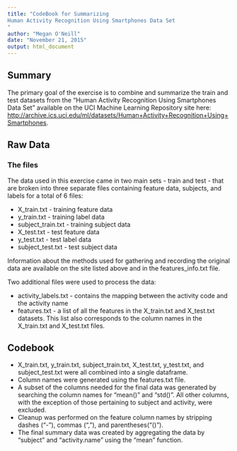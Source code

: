 ```yaml
---
title: "CodeBook for Summarizing  
Human Activity Recognition Using Smartphones Data Set
"
author: "Megan O'Neill"
date: "November 21, 2015"
output: html_document
---
```


## Summary
The primary goal of the exercise is to combine and summarize the train and test datasets from the "Human Activity Recognition Using Smartphones Data Set" available on the UCI Machine Learning Repository site here: <http://archive.ics.uci.edu/ml/datasets/Human+Activity+Recognition+Using+Smartphones>.

## Raw Data
### The files
The data used in this exercise came in two main sets - train and test - that are broken into three separate files containing feature data, subjects, and labels for a total of 6 files: 

* X_train.txt - training feature data  
* y_train.txt - training label data  
* subject_train.txt - training subject data  
* X_test.txt - test feature data  
* y_test.txt - test label data  
* subject_test.txt - test subject data  

Information about the methods used for gathering and recording the original data are available on the site listed above and in the features_info.txt file.

Two additional files were used to process the data:  

* activity_labels.txt - contains the mapping between the activity code and the activity name  
* features.txt - a list of all the features in the X_train.txt and X_test.txt datasets.  This list also corresponds to the column names in the X_train.txt and X_test.txt files.

## Codebook
* X_train.txt, y_train.txt, subject_train.txt, X_test.txt, y_test.txt, and subject_test.txt were all combined into a single dataframe.
* Column names were generated using the features.txt file.
* A subset of the columns needed for the final data was generated by searching the column names for "mean()" and "std()".  All other columns, with the exception of those pertaining to subject and activity, were excluded.
* Cleanup was performed on the feature column names by stripping dashes ("-"), commas (","), and parentheses("()").
* The final summary data was created by aggregating the data by "subject" and "activity.name" using the "mean" function.
